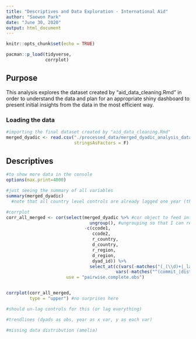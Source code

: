 ```yaml
---
title: "Descriptives and Data Exploration - International Aid"
author: "Saewon Park"
date: "June 30, 2020"
output: html_document
---
```


```r
knitr::opts_chunk$set(echo = TRUE)

pacman::p_load(tidyverse,
               corrplot)
```


## Purpose

This analysis explores the dataset created by "aid_data_cleaning.Rmd" in order to understand the data and plan for an appropriate shiny dashboard to present initial insights from the data in the most efficient way.



### Loading the data

```r

#importing the final dataset created by "aid_data_cleaning.Rmd"
merged_dyadic <- read.csv("./processed_data/merged_dyadic_analysis_data.csv",
                          stringsAsFactors = F)

```


## Descriptives

```r

#to show more data in the console
options(max.print=4000)

#just seeing the summary of all variables
summary(merged_dyadic)
  #note that all country level controls are already lagged one year (think about whether to change this or not)
```



```r
#corrplot
corr_all_merged <- cor(select(merged_dyadic %>% #cor object to feed into corrplot
                                ungroup(), #ungrouping so that I can remove ccodes
                              -c(ccode1,
                                 ccode2,
                                 r_country,
                                 d_country,
                                 r_region,
                                 d_region,
                                 dyad_id)) %>%
                                select_at(c(vars(-matches("(_(\\d)+|_lag|_log|_corrected|_fd|_sum)$")),
                                          vars(-matches("^(commit_|distw)")))), 
                       use = "pairwise.complete.obs")


corrplot(corr_all_merged,
         type = "upper") #no surprises here

#should un-lag controls for this (or lag everything)

```



```r

#trendlines (dyads as obs, year as x var, y as each var)

#missing data distribution (amelia)

```


